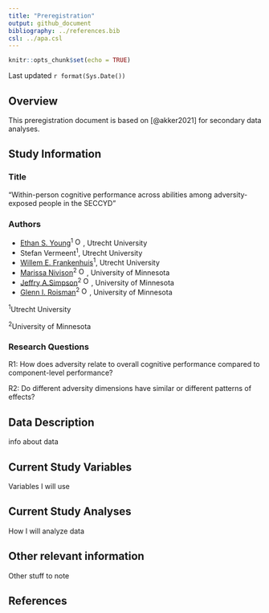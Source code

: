 ```yaml
---
title: "Preregistration"
output: github_document
bibliography: ../references.bib
csl: ../apa.csl
---
```


```r
knitr::opts_chunk$set(echo = TRUE)
```

Last updated `r format(Sys.Date())`

## Overview

This preregistration document is based on [\@akker2021] for secondary data analyses.

## Study Information

### Title

"Within-person cognitive performance across abilities among adversity-exposed people in the SECCYD"

### Authors

-   [Ethan S. Young](https://www.ethan-young.com/)<sup>1</sup> [<img src="https://info.orcid.org/wp-content/uploads/2019/11/orcid_16x16.png" alt="ORCID logo" width="16" height="16"/>](https://orcid.org/0000-0002-8232-0184), Utrecht University
-   Stefan Vermeent<sup>1</sup>, Utrecht University
-   [Willem E. Frankenhuis](http://www.willem.maartenfrankenhuis.nl/)<sup>1</sup>, Utrecht University
-   [Marissa Nivison](https://icd.umn.edu/people/nivis004/)<sup>2</sup> [<img src="https://info.orcid.org/wp-content/uploads/2019/11/orcid_16x16.png" alt="ORCID logo" width="16" height="16"/>](https://orcid.org/0000-0002-9436-722X), University of Minnesota
-   [Jeffry A.Simpson](https://cla.umn.edu/about/directory/profile/simps108)<sup>2</sup> [<img src="https://info.orcid.org/wp-content/uploads/2019/11/orcid_16x16.png" alt="ORCID logo" width="16" height="16"/>](https://orcid.org/0000-0003-1899-2493), University of Minnesota
-   [Glenn I. Roisman](https://icd.umn.edu/people/roism001/)<sup>2</sup> [<img src="https://info.orcid.org/wp-content/uploads/2019/11/orcid_16x16.png" alt="ORCID logo" width="16" height="16"/>](https://orcid.org/0000-0002-6941-6560), University of Minnesota

<sup>1</sup>Utrecht University

<sup>2</sup>University of Minnesota

### Research Questions

R1: How does adversity relate to overall cognitive performance compared to component-level performance?

R2: Do different adversity dimensions have similar or different patterns of effects?

## Data Description

info about data

## Current Study Variables

Variables I will use

## Current Study Analyses

How I will analyze data

## Other relevant information

Other stuff to note

## References
